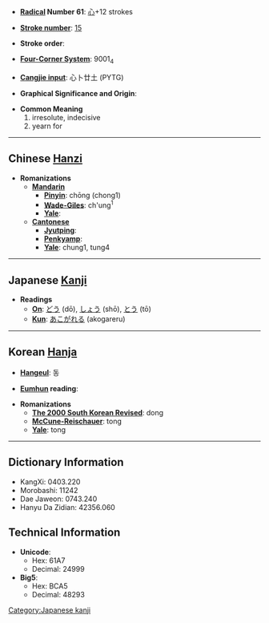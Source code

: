 * '''[[Wiktionary:Chinese radical index| Radical]] Number 61''': [[Wiktionary:Chinese radical index 心|心]]+12 strokes

* '''[[Wiktionary:Chinese total strokes index|Stroke number]]''': [[Wiktionary:Chinese total strokes index 15|15]]

* '''Stroke order''': 

* '''[[Wiktionary:Chinese four corner index|Four-Corner System]]''': 9001<sub>4</sub>

* '''[[Wiktionary:Chinese Cangjie index|Cangjie input]]''': 心卜廿土 (PYTG)

* '''Graphical Significance and Origin''': 

* '''Common Meaning'''
*#irresolute, indecisive
*# yearn for


----

== Chinese [[Hanzi]] ==

* '''Romanizations'''
** '''[[Mandarin]]'''
*** '''[[Pinyin]]''': chōng (chong1)
*** '''[[Wade-Giles]]''': ch'ung<sup>1</sup>
*** '''[[Yale]]''': 
** '''[[Cantonese]]'''
*** '''[[Jyutping]]''':
*** '''[[Penkyamp]]''': 
*** '''[[Yale]]''': chung1, tung4


----

== Japanese [[Kanji]] ==

* '''Readings'''
** '''[[On]]''': [[どう]] (dō), [[しょう]] (shō), [[とう]] (tō)
** '''[[Kun]]''': [[あこがれる]] (akogareru)
 

----

== Korean [[Hanja]] ==

* '''[[Hangeul]]''': 동

* '''[[Eumhun]] reading''': 

* '''Romanizations'''
** '''[[The 2000 South Korean Revised Romanization|The 2000 South Korean Revised]]''': dong
** '''[[McCune-Reischauer]]''': tong
** '''[[Yale]]''': tong

----

== Dictionary Information ==

* KangXi: 0403.220
* Morobashi: 11242
* Dae Jaweon: 0743.240
* Hanyu Da Zidian: 42356.060

== Technical Information ==

* '''Unicode''':
** Hex: 61A7
** Decimal: 24999
* '''Big5''':
** Hex: BCA5
** Decimal: 48293

[[Category:Japanese kanji]]